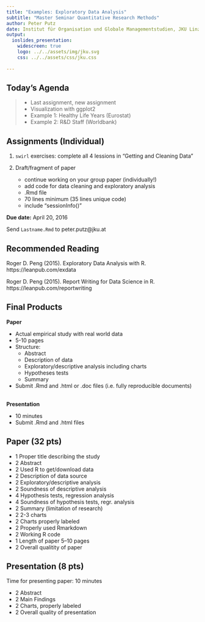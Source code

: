```yaml
---
title: "Examples: Exploratory Data Analysis"
subtitle: "Master Seminar Quantitative Research Methods"
author: Peter Putz
date: Institut für Organisation und Globale Managementstudien, JKU Linz
output: 
  ioslides_presentation:
    widescreen: true
    logo: ../../assets/img/jku.svg
    css: ../../assets/css/jku.css
    
---
```



## Today's Agenda


>- Last assignment, new assignment
>- Visualization with ggplot2
>- Example 1: Healthy Life Years (Eurostat)
>- Example 2: R&D Staff (Worldbank)




## Assignments (Individual)

1. `swirl` exercises: complete all 4 lessions in "Getting and Cleaning Data"

2. Draft/fragment of paper
    - continue working on your group paper (individually!)
    - add code for data cleaning and exploratory analysis
    - .Rmd file
    - 70 lines minimum (35 lines unique code)
    - include "sessionInfo()"

**Due date:** April 20, 2016

Send `Lastname.Rmd` to peter.putz@jku.at    


## Recommended Reading

Roger D. Peng (2015). Exploratory Data Analysis with R. https://leanpub.com/exdata

Roger D. Peng (2015). Report Writing for Data Science in R. https://leanpub.com/reportwriting




## Final Products {.smaller}

**Paper**

- Actual empirical study with real world data
- 5-10 pages
- Structure: 
    - Abstract
    - Description of data
    - Exploratory/descriptive analysis including charts
    - Hypotheses tests
    - Summary
- Submit .Rmd and .html or .doc files (i.e. fully reproducible documents)

\
**Presentation**

- 10 minutes
- Submit .Rmd and .html files


## Paper (32 pts) {.smaller}

- 1 Proper title describing the study
- 2 Abstract
- 2 Used R to get/download data
- 2 Description of data source
- 2 Exploratory/descriptive analysis
- 2 Soundness of descriptive analysis
- 4 Hypothesis tests, regression analysis
- 4 Soundness of hypothesis tests, regr. analysis
- 2 Summary (limitation of research)
- 2 2-3 charts
- 2 Charts properly labeled
- 2 Properly used Rmarkdown
- 2 Working R code
- 1 Length of paper 5--10 pages
- 2 Overall qualitity of paper


## Presentation (8 pts)

Time for presenting paper: 10 minutes

- 2 Abstract
- 2 Main Findings
- 2 Charts, properly labeled
- 2 Overall quality of presentation


